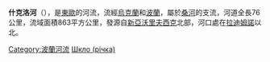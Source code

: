 {{Unreferenced|time=2015-09-22T01:23:49+00:00}}
<!-- 檔案不存在 [[Image:Ставки_у_Яворові.jpg|right]] -->

'''什克洛河'''（{{lang-uk|Шкло}}），是[[東歐|東歐]]的河流，流經[[烏克蘭|烏克蘭]]和[[波蘭|波蘭]]，屬於[[桑河_(歐洲)|桑河]]的支流，河道全長76公里，流域面積863平方公里，發源自[[新亞沃里夫西克|新亞沃里夫西克]]北部，河口處在[[拉迪姆諾|拉迪姆諾]]以北。

[[Category:波蘭河流|Category:波蘭河流]]
[[Category:利沃夫州河流|Шкло (річка)]]


{{Ukraine-river-stub}}
{{Polad-geo-stub}}